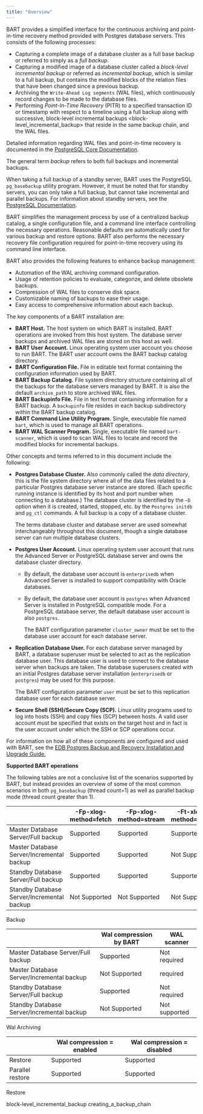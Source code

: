 ```yaml
---
title: "Overview"
---
```


<div id="overview" class="registered_link"></div>


BART provides a simplified interface for the continuous archiving and point-in-time recovery method provided with Postgres database servers. This consists of the following processes:

-   Capturing a complete image of a database cluster as a full base backup or referred to simply as a *full backup*.
-   Capturing a modified image of a database cluster called a *block-level incremental backup* or referred as *incremental backup*, which is similar to a full backup, but contains the modified blocks of the relation files that have been changed since a previous backup.
-   Archiving the `Write-Ahead Log segments` (WAL files), which continuously record changes to be made to the database files.
-   Performing *Point-In-Time Recovery* (PITR) to a specified transaction ID or timestamp with respect to a timeline using a full backup along with successive, <span class="title-ref">block-level incremental backups &lt;block-level\_incremental\_backup&gt;</span> that reside in the same backup chain, and the WAL files.

Detailed information regarding WAL files and point-in-time recovery is documented in the [PostgreSQL Core Documentation](https://www.postgresql.org/docs/current/static/continuous-archiving.html).

The general term *backup* refers to both full backups and incremental backups.

When taking a full backup of a standby server, BART uses the PostgreSQL `pg_basebackup` utility program. However, it must be noted that for standby servers, you can only take a full backup, but cannot take incremental and parallel backups. For information about standby servers, see the [PostgreSQL Documentation](https://www.postgresql.org/docs/current/static/high-availability.html).

BART simplifies the management process by use of a centralized backup catalog, a single configuration file, and a command line interface controlling the necessary operations. Reasonable defaults are automatically used for various backup and restore options. BART also performs the necessary recovery file configuration required for point-in-time recovery using its command line interface.

BART also provides the following features to enhance backup management:

-   Automation of the WAL archiving command configuration.
-   Usage of retention policies to evaluate, categorize, and delete obsolete backups.
-   Compression of WAL files to conserve disk space.
-   Customizable naming of backups to ease their usage.
-   Easy access to comprehensive information about each backup.

The key components of a BART installation are:

-   **BART Host.** The host system on which BART is installed. BART operations are invoked from this host system. The database server backups and archived WAL files are stored on this host as well.
-   **BART User Account.** Linux operating system user account you choose to run BART. The BART user account owns the BART backup catalog directory.
-   **BART Configuration File.** File in editable text format containing the configuration information used by BART.
-   **BART Backup Catalog.** File system directory structure containing all of the backups for the database servers managed by BART. It is also the default `archive_path` to store archived WAL files.
-   **BART Backupinfo File.** File in text format containing information for a BART backup. A `backupinfo` file resides in each backup subdirectory within the BART backup catalog.
-   **BART Command Line Utility Program.** Single, executable file named `bart`, which is used to manage all BART operations.
-   **BART WAL Scanner Program.** Single, executable file named `bart-scanner`, which is used to scan WAL files to locate and record the modified blocks for incremental backups.

Other concepts and terms referred to in this document include the following:

-   **Postgres Database Cluster.** Also commonly called the *data directory*, this is the file system directory where all of the data files related to a particular Postgres database server instance are stored. (Each specific running instance is identified by its host and port number when connecting to a database.) The database cluster is identified by the `–D` option when it is created, started, stopped, etc. by the `Postgres initdb` and `pg_ctl` commands. A full backup is a copy of a database cluster.

    The terms database cluster and database server are used somewhat interchangeably throughout this document, though a single database server can run multiple database clusters.

-   **Postgres User Account.** Linux operating system user account that runs the Advanced Server or PostgreSQL database server and owns the database cluster directory.

    -   By default, the database user account is `enterprisedb` when Advanced Server is installed to support compatibility with Oracle databases.

    -   By default, the database user account is `postgres` when Advanced Server is installed in PostgreSQL compatible mode. For a PostgreSQL database server, the default database user account is also `postgres`.

        The BART configuration parameter `cluster_owner` must be set to the database user account for each database server.

-   **Replication Database User.** For each database server managed by BART, a database superuser must be selected to act as the replication database user. This database user is used to connect to the database server when backups are taken. The database superusers created with an initial Postgres database server installation (`enterprisedb` or `postgres`) may be used for this purpose.

    The BART configuration parameter `user` must be set to this replication database user for each database server.

-   **Secure Shell (SSH)/Secure Copy (SCP).** Linux utility programs used to log into hosts (SSH) and copy files (SCP) between hosts. A valid user account must be specified that exists on the target host and in fact is the user account under which the SSH or SCP operations occur.

For information on how all of these components are configured and used with BART, see the [EDB Postgres Backup and Recovery Installation and Upgrade Guide.](https://www.enterprisedb.com/edb-docs/)

**Supported BART operations**

The following tables are not a conclusive list of the scenarios supported by BART, but instead provides an overview of some of the most common scenarios in both `pg_basebackup` (thread count=1) as well as parallel backup mode (thread count greater than 1).

|                                            | -Fp-xlog-method=fetch | -Fp-xlog-method=stream | -Ft-xlog-method=fetch | -Ft-xlog-method=stream |
|--------------------------------------------|-----------------------|------------------------|-----------------------|------------------------|
| Master Database Server/Full backup         | Supported             | Supported              | Supported             | Supported              |
| Master Database Server/Incremental backup  | Supported             | Supported              | Not Supported         | Not Supported          |
| Standby Database Server/Full backup        | Supported             | Supported              | Supported             | Supported              |
| Standby Database Server/Incremental backup | Not Supported         | Not Supported          | Not Supported         | Not Supported          |

Backup

|                                            | Wal compression by BART | WAL scanner   |
|--------------------------------------------|-------------------------|---------------|
| Master Database Server/Full backup         | Supported               | Not required  |
| Master Database Server/Incremental backup  | Not Supported           | required      |
| Standby Database Server/Full backup        | Supported               | Not required  |
| Standby Database Server/Incremental backup | Not Supported           | Not supported |

Wal Archiving

|                  | Wal compression = enabled | Wal compression = disabled |
|------------------|---------------------------|----------------------------|
| Restore          | Supported                 | Supported                  |
| Parallel restore | Supported                 | Supported                  |

Restore

<div class="toctree" maxdepth="3">

block-level\_incremental\_backup creating\_a\_backup\_chain

</div>
